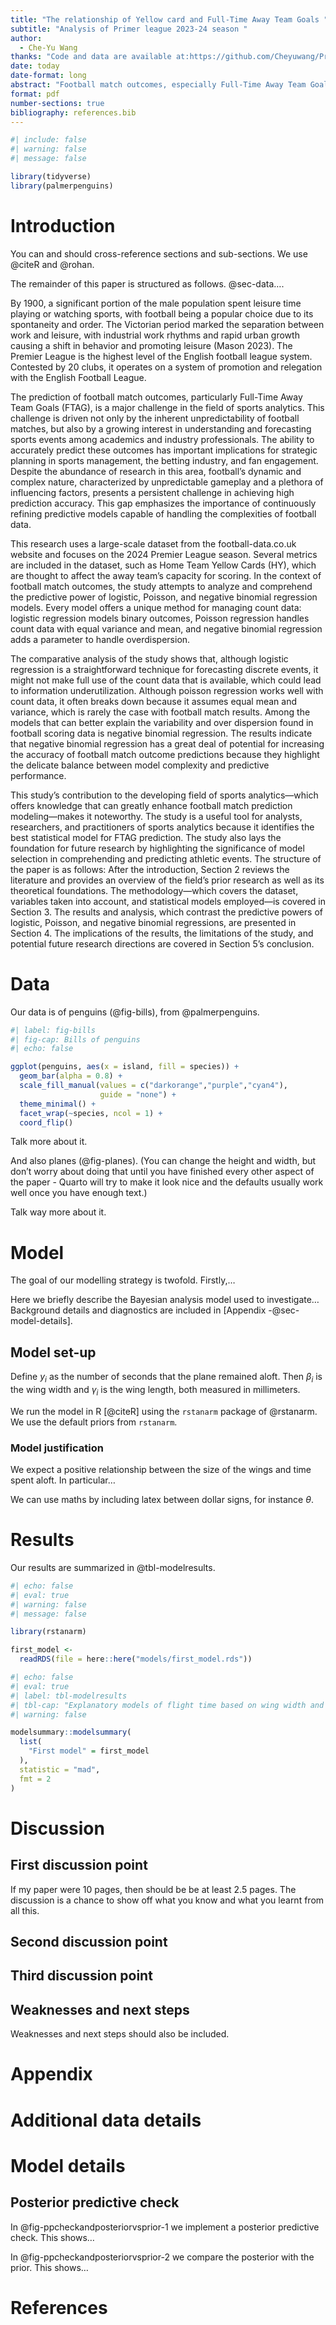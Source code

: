 ```yaml
---
title: "The relationship of Yellow card and Full-Time Away Team Goals "
subtitle: "Analysis of Primer league 2023-24 season "
author: 
  - Che-Yu Wang 
thanks: "Code and data are available at:https://github.com/Cheyuwang/Primer-league-analysis. "
date: today
date-format: long
abstract: "Football match outcomes, especially Full-Time Away Team Goals (FTAG), are difficult to predict in sports analytics. This study uses 2024 Premier League data to examine how Home Team Yellow Cards (HY) affect away team scoring. The study uses logistic, Poisson, and negative binomial regressions to find the best statistical model for football score count data. Poisson regression, ideal for count data, assumes equal mean and variance, which is often violated in real-world data. Logistic regression models binary outcomes and may overlook nuanced count data. Negative binomial regression better represents data variability by adding an overdispersion parameter. The study evaluates each model's ability to capture football scoring patterns' complexities using statistical analysis, model comparison, and diagnostic measures. The findings emphasize the delicate balance between model complexity and predictive accuracy, emphasizing the importance of choosing the right model to understand away team goal-scoring trends. This meticulous approach improves football analytics predictive modelling and sports statistics by refining count-based outcome analysis.."
format: pdf
number-sections: true
bibliography: references.bib
---
```


```r
#| include: false
#| warning: false
#| message: false

library(tidyverse)
library(palmerpenguins)
```


# Introduction

You can and should cross-reference sections and sub-sections. We use @citeR and @rohan.

The remainder of this paper is structured as follows. @sec-data....

By 1900, a significant portion of the male population spent leisure time playing or watching sports, with football being a popular choice due to its spontaneity and order. The Victorian period marked the separation between work and leisure, with industrial work rhythms and rapid urban growth causing a shift in behavior and promoting leisure (Mason 2023). The Premier League is the highest level of the English football league system. Contested by 20 clubs, it operates on a system of promotion and relegation with the English Football League.

The prediction of football match outcomes, particularly Full-Time Away Team Goals (FTAG), is a major challenge in the field of sports analytics. This challenge is driven not only by the inherent unpredictability of football matches, but also by a growing interest in understanding and forecasting sports events among academics and industry professionals. The ability to accurately predict these outcomes has important implications for strategic planning in sports management, the betting industry, and fan engagement. Despite the abundance of research in this area, football's dynamic and complex nature, characterized by unpredictable gameplay and a plethora of influencing factors, presents a persistent challenge in achieving high prediction accuracy. This gap emphasizes the importance of continuously refining predictive models capable of handling the complexities of football data.

This research uses a large-scale dataset from the football-data.co.uk website and focuses on the 2024 Premier League season. Several metrics are included in the dataset, such as Home Team Yellow Cards (HY), which are thought to affect the away team's capacity for scoring. In the context of football match outcomes, the study attempts to analyze and comprehend the predictive power of logistic, Poisson, and negative binomial regression models. Every model offers a unique method for managing count data: logistic regression models binary outcomes, Poisson regression handles count data with equal variance and mean, and negative binomial regression adds a parameter to handle overdispersion.

The comparative analysis of the study shows that, although logistic regression is a straightforward technique for forecasting discrete events, it might not make full use of the count data that is available, which could lead to information underutilization. Although poisson regression works well with count data, it often breaks down because it assumes equal mean and variance, which is rarely the case with football match results. Among the models that can better explain the variability and over dispersion found in football scoring data is negative binomial regression. The results indicate that negative binomial regression has a great deal of potential for increasing the accuracy of football match outcome predictions because they highlight the delicate balance between model complexity and predictive performance.

This study's contribution to the developing field of sports analytics—which offers knowledge that can greatly enhance football match prediction modeling—makes it noteworthy. The study is a useful tool for analysts, researchers, and practitioners of sports analytics because it identifies the best statistical model for FTAG prediction. The study also lays the foundation for future research by highlighting the significance of model selection in comprehending and predicting athletic events. The structure of the paper is as follows: After the introduction, Section 2 reviews the literature and provides an overview of the field's prior research as well as its theoretical foundations. The methodology—which covers the dataset, variables taken into account, and statistical models employed—is covered in Section 3. The results and analysis, which contrast the predictive powers of logistic, Poisson, and negative binomial regressions, are presented in Section 4. The implications of the results, the limitations of the study, and potential future research directions are covered in Section 5's conclusion. 



# Data {#sec-data}

Our data is of penguins (@fig-bills), from @palmerpenguins.

```r
#| label: fig-bills
#| fig-cap: Bills of penguins
#| echo: false

ggplot(penguins, aes(x = island, fill = species)) +
  geom_bar(alpha = 0.8) +
  scale_fill_manual(values = c("darkorange","purple","cyan4"),
                    guide = "none") +
  theme_minimal() +
  facet_wrap(~species, ncol = 1) +
  coord_flip()
```

Talk more about it.

And also planes (@fig-planes). (You can change the height and width, but don't worry about doing that until you have finished every other aspect of the paper - Quarto will try to make it look nice and the defaults usually work well once you have enough text.)



Talk way more about it. 



# Model

The goal of our modelling strategy is twofold. Firstly,...

Here we briefly describe the Bayesian analysis model used to investigate... Background details and diagnostics are included in [Appendix -@sec-model-details].

## Model set-up

Define $y_i$ as the number of seconds that the plane remained aloft. Then $\beta_i$ is the wing width and $\gamma_i$ is the wing length, both measured in millimeters.  

\begin{align} 
y_i|\mu_i, \sigma &\sim \mbox{Normal}(\mu_i, \sigma) \\
\mu_i &= \alpha + \beta_i + \gamma_i\\
\alpha &\sim \mbox{Normal}(0, 2.5) \\
\beta &\sim \mbox{Normal}(0, 2.5) \\
\gamma &\sim \mbox{Normal}(0, 2.5) \\
\sigma &\sim \mbox{Exponential}(1)
\end{align}

We run the model in R [@citeR] using the `rstanarm` package of @rstanarm. We use the default priors from `rstanarm`.


### Model justification

We expect a positive relationship between the size of the wings and time spent aloft. In particular...

We can use maths by including latex between dollar signs, for instance $\theta$.


# Results

Our results are summarized in @tbl-modelresults.

```r
#| echo: false
#| eval: true
#| warning: false
#| message: false

library(rstanarm)

first_model <-
  readRDS(file = here::here("models/first_model.rds"))
```

```r
#| echo: false
#| eval: true
#| label: tbl-modelresults
#| tbl-cap: "Explanatory models of flight time based on wing width and wing length"
#| warning: false

modelsummary::modelsummary(
  list(
    "First model" = first_model
  ),
  statistic = "mad",
  fmt = 2
)
```




# Discussion

## First discussion point {#sec-first-point}

If my paper were 10 pages, then should be be at least 2.5 pages. The discussion is a chance to show off what you know and what you learnt from all this. 

## Second discussion point

## Third discussion point

## Weaknesses and next steps

Weaknesses and next steps should also be included.

\newpage

\appendix

# Appendix {-}


# Additional data details

# Model details {#sec-model-details}

## Posterior predictive check

In @fig-ppcheckandposteriorvsprior-1 we implement a posterior predictive check. This shows...

In @fig-ppcheckandposteriorvsprior-2 we compare the posterior with the prior. This shows... 





\newpage


# References



